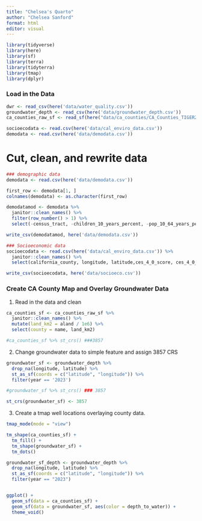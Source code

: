 ```yaml
---
title: "Chelsea's Quarto"
author: "Chelsea Sanford"
format: html
editor: visual
---
```


```r
library(tidyverse)
library(here)
library(sf)
library(terra)
library(tidyterra)
library(tmap)
library(dplyr)
```


### Load in the Data
```r
dwr <- read_csv(here('data/water_quality.csv'))
groundwater_depth <- read_csv(here('data/groundwater_depth.csv'))
ca_counties_raw_sf <- read_sf(here("data/ca_counties/CA_Counties_TIGER2016.shp"))

socioecodata <- read.csv(here('data/cal_enviro_data.csv'))
demodata <- read.csv(here('data/demodata.csv')) 
```

# Cut, clean, and rewrite data
```r
### demographic data
demodata <- read.csv(here('data/demodata.csv')) 

first_row <- demodata[1, ] 
colnames(demodata) <- as.character(first_row)

demodatamod <- demodata %>% 
  janitor::clean_names() %>% 
  filter(row_number() > 1) %>% 
  select(-census_tract, -children_10_years_percent, -pop_10_64_years_percent, -elderly_64_years_percent)

write_csv(demodatamod, here('data/demodata.csv'))

### Socioeconomic data
socioecodata <- read.csv(here('data/cal_enviro_data.csv')) %>% 
  janitor::clean_names() %>% 
  select(california_county, longitude, latitude,ces_4_0_score, ces_4_0_percentile, ces_4_0_percentile_range, drinking_water, drinking_water_pctl, lead, lead_pctl, poverty, poverty_pctl)

write_csv(socioecodata, here('data/socioeco.csv'))
```



### Create CA County Map and Overlay Groundwater Data

1. Read in the data and clean
```r
ca_counties_sf <- ca_counties_raw_sf %>% 
  janitor::clean_names() %>%
  mutate(land_km2 = aland / 1e6) %>%
  select(county = name, land_km2)

#ca_counties_sf %>% st_crs() ###3857
```

2. Change groundwater data to simple feature and assign 3857 CRS
```r
groundwater_sf <- groundwater_depth %>% 
  drop_na(longitude, latitude) %>% 
  st_as_sf(coords = c("latitude", "longitude")) %>% 
  filter(year == '2023')

#groundwater_sf %>% st_crs() ### 3857

st_crs(groundwater_sf) <- 3857
```

3. Create a tmap well locations overlaying county data.
```r
tmap_mode(mode = "view")

tm_shape(ca_counties_sf) +
  tm_fill() +
  tm_shape(groundwater_sf) +
  tm_dots()
```

```r
groundwater_sf_depth <- groundwater_depth %>% 
  drop_na(longitude, latitude) %>% 
  st_as_sf(coords = c("latitude", "longitude")) %>% 
  filter(year == "2023")


ggplot() +
  geom_sf(data = ca_counties_sf) +
  geom_sf(data = groundwater_sf, aes(color = depth_to_water)) +
  theme_void()
```

